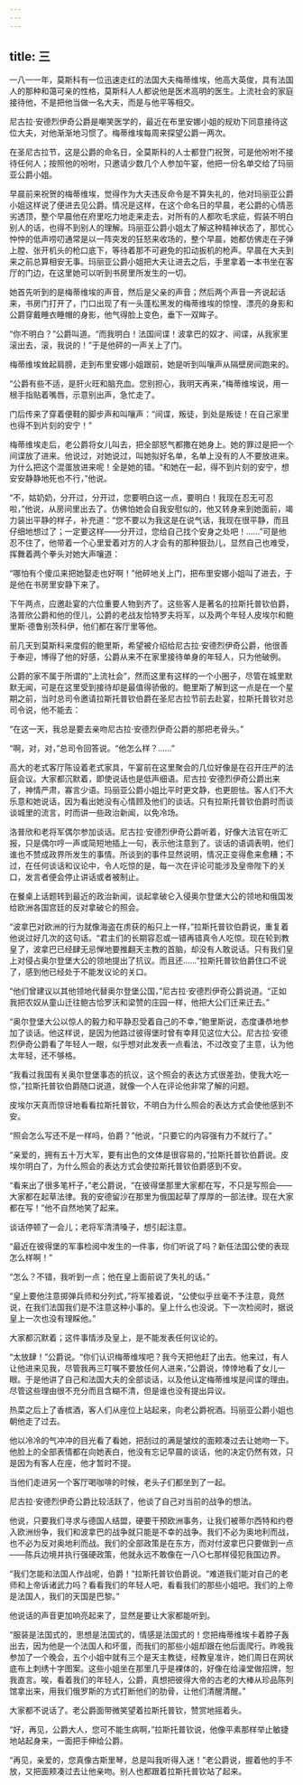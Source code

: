 ```yaml
---
---
---
```

title: 三
---



一八一一年，莫斯科有一位迅速走红的法国大夫梅蒂维埃，他高大英俊，具有法国人的那种和蔼可亲的性格，莫斯科人人都说他是医术高明的医生。上流社会的家庭接待他，不是把他当做一名大夫，而是与他平等相交。

尼古拉·安德烈伊奇公爵是嘲笑医学的，最近在布里安娜小姐的规劝下同意接待这位大夫，对他渐渐地习惯了。梅蒂维埃每周来探望公爵一两次。

在圣尼古拉节，这是公爵的命名日，全莫斯科的人士都登门祝贺，可是他吩咐不接待任何人；按照他的吩咐，只邀请少数几个人参加午宴，他把一份名单交给了玛丽亚公爵小姐。

早晨前来祝贺的梅蒂维埃，觉得作为大夫违反命令是不算失礼的，他对玛丽亚公爵小姐这样说了便进去见公爵。情况是这样，在这个命名日的早晨，老公爵的心情恶劣透顶，整个早晨他在府里吃力地走来走去，对所有的人都吹毛求疵，假装不明白别人的话，也得不到别人的理解。玛丽亚公爵小姐太了解这种精神状态了，那忧心忡忡的低声唠叨通常是以一阵突发的狂怒来收场的，整个早晨，她都仿佛走在子弹上膛、张开机头的枪口底下，等待着那不可避免的扣动扳机的枪声。早晨在大夫到来之前总算相安无事。玛丽亚公爵小姐把大夫让进去之后，手里拿着一本书坐在客厅的门边，在这里她可以听到书房里所发生的一切。

她首先听到的是梅蒂维埃的声音，然后是父亲的声音；然后两个声音一齐说起话来，书房门打开了，门口出现了有一头蓬松黑发的梅蒂维埃的惊惶、漂亮的身影和公爵穿戴睡衣睡帽的身影，他气得脸上变色，垂下一双眸子。

“你不明白？”公爵叫道。“而我明白！法国间谍！波拿巴的奴才、间谍，从我家里滚出去，滚，我说的！”于是他砰的一声关上了门。

梅蒂维埃耸起肩膀，走到布里安娜小姐跟前，她是听到叫嚷声从隔壁房间跑来的。

“公爵有些不适，是肝火旺和脑充血。您别担心，我明天再来，”梅蒂维埃说，用一根手指贴着嘴唇，示意别出声，急忙走了。

门后传来了穿着便鞋的脚步声和叫嚷声：“间谍，叛徒，到处是叛徒！在自己家里也得不到片刻的安宁！”

梅蒂维埃走后，老公爵将女儿叫去，把全部怒气都撒在她身上。她的罪过是把一个间谍放了进来。他说过，对她说过，叫她拟好名单，名单上没有的人不要放进来。为什么把这个混蛋放进来呢！全是她的错。“和她在一起，得不到片刻的安宁，想安安静静地死也不行，”他说。

“不，姑奶奶，分开过，分开过，您要明白这一点，要明白！我现在忍无可忍啦，”他说，从房间里出去了。仿佛怕她会自我安慰似的，他又转身来到她面前，竭力装出平静的样子，补充道：“您不要以为我这是在说气话，我现在很平静，而且仔细地想过了；一定要这样——分开过，您给自己找个安身之处吧！……”可是他忍不住了，他带着一个心里爱着对方的人才会有的那种狠劲儿，显然自己也难受，挥舞着两个拳头对她大声嚷道：

“哪怕有个傻瓜来把她娶走也好啊！”他砰地关上门，把布里安娜小姐叫了进去，于是他在书房里安静下来了。

下午两点，应邀赴宴的六位重要人物到齐了。这些客人是著名的拉斯托普钦伯爵，洛普欣公爵和他的侄儿，公爵的老战友恰特罗夫将军，以及两个年轻人皮埃尔和鲍里斯·德鲁别茨科伊，他们都在客厅里等他。

前几天到莫斯科来度假的鲍里斯，希望被介绍给尼古拉·安德烈伊奇公爵，他很善于奉迎，博得了他的好感，公爵从来不在家里接待单身的年轻人，只为他破例。

公爵的家不属于所谓的“上流社会”，然而这里有这样的一个小圈子，尽管在城里默默无闻，可是在这里受到接待却是最值得骄傲的。鲍里斯了解到这一点是在一个星期之前，当时总司令邀请拉斯托普钦伯爵在圣尼古拉节前去赴宴，拉斯托普钦对总司令说，他不能去：

“在这一天，我总是要去亲吻尼古拉·安德烈伊奇公爵的那把老骨头。”

“啊，对，对，”总司令回答说。“他怎么样？……”

高大的老式客厅陈设着老式家具，午宴前在这里聚会的几位好像是在召开庄严的法庭会议。大家都沉默着，即使说话也是低声细语。尼古拉·安德烈伊奇公爵出来了，神情严肃，寡言少语。玛丽亚公爵小姐比平时更文静，也更胆怯。客人们不大乐意和她说话，因为看出她没有心情顾及他们的谈话。只有拉斯托普钦伯爵时而谈谈城里的流言，时而讲一些政治新闻，以免冷场。

洛普欣和老将军偶尔参加谈话。尼古拉·安德烈伊奇公爵听着，好像大法官在听汇报，只是偶尔哼一声或简短地插上一句，表示他注意到了。谈话的语调表明，他们谁也不赞成政界所发生的事情。所谈到的事件显然说明，情况正变得愈来愈糟；不过，在任何谈话和议论中，令人吃惊的是，每一次在评论可能涉及皇帝陛下的关口，发言者便会停止讲话或者被制止。

在餐桌上话题转到最近的政治新闻，谈起拿破仑入侵奥尔登堡大公的领地和俄国发给欧洲各国宫廷的反对拿破仑的照会。

“波拿巴对欧洲的行为就像海盗在虏获的船只上一样，”拉斯托普钦伯爵说，重复着他说过好几次的这句话。“君主们的长期容忍或一错再错真令人吃惊。现在轮到教皇了，波拿巴已经肆无忌惮地要推翻天主教的首脑，却没有人敢说话。只有我们皇上对侵占奥尔登堡大公的领地提出了抗议。而且还……”拉斯托普钦伯爵住口不说了，感到他已经处于不能发议论的关口。

“他们曾建议以其他领地代替奥尔登堡公国，”尼古拉·安德烈伊奇公爵说道。“正如我把农奴从童山迁往鲍古恰罗沃和梁赞的庄园一样，他把大公们迁来迁去。”

“奥尔登堡大公以惊人的毅力和平静忍受着自己的不幸，”鲍里斯说，态度谦恭地参加了谈话。他这样说，是因为他路过彼得堡时曾有幸拜见这位大公。尼古拉·安德烈伊奇公爵看了年轻人一眼，似乎想对此发表一点看法，不过改变了主意，认为他太年轻，还不够格。

“我看过我国有关奥尔登堡事态的抗议，这个照会的表达方式很差劲，使我大吃一惊，”拉斯托普钦伯爵随口说道，就像一个人在评论他非常了解的问题。

皮埃尔天真而惊讶地看看拉斯托普钦，不明白为什么照会的表达方式会使他感到不安。

“照会怎么写还不是一样吗，伯爵？”他说，“只要它的内容强有力不就行了。”

“亲爱的，拥有五十万大军，要有出色的文体是很容易的，”拉斯托普钦伯爵说。皮埃尔明白了，为什么照会的表达方式会使拉斯托普钦伯爵感到不安。

“看来出了很多笔杆子，”老公爵说，“在彼得堡那里大家都在写，不只是写照会——大家都在起草法律。我的安德留沙在那里为俄国起草了厚厚的一部法律。现在大家都在写！”他不自然地笑了起来。

谈话停顿了一会儿；老将军清清嗓子，想引起注意。

“最近在彼得堡的军事检阅中发生的一件事，你们听说了吗？新任法国公使的表现怎么样啊！”

“怎么？不错，我听到一点；他在皇上面前说了失礼的话。”

“皇上要他注意掷弹兵师和分列式，”将军接着说，“公使似乎丝毫不予注意，竟然说，在我们法国我们是不注意这种小事的。皇上什么也没说。下一次检阅时，据说皇上一次也没有理睬他。”

大家都沉默着；这件事情涉及皇上，是不能发表任何议论的。

“太放肆！”公爵说。“你们认识梅蒂维埃吧？我今天把他赶了出去。他来过，有人让他进来见我，尽管我再三叮嘱不要放任何人进来，”公爵说，悻悻地看了女儿一眼。于是他讲了自己和法国大夫的全部谈话，以及他认定梅蒂维埃是间谍的理由。尽管这些理由很不充分而且含糊不清，但是谁也没有提出异议。

热菜之后上了香槟酒，客人们从座位上站起来，向老公爵祝酒。玛丽亚公爵小姐也朝他走了过去。

他以冷冷的气冲冲的目光看了看她，把刮过的满是皱纹的面颊凑过去让她吻一下。他脸上的全部表情都在向她表白，他没有忘记早晨的谈话，他的决定仍然有效，只是因为有客人在座，他才暂时不提。

当他们走进另一个客厅喝咖啡的时候，老头子们都坐到了一起。

尼古拉·安德烈伊奇公爵比较活跃了，他谈了自己对当前的战争的想法。

他说，只要我们寻求与德国人结盟，硬要干预欧洲事务，让我们被蒂尔西特和约卷入欧洲纷争，我们和波拿巴的战争就只能是不幸的战争。我们不必为奥地利而战，也不必为反对奥地利而战。我们的全部政策是在东方，而对付波拿巴只要做到一点——陈兵边境并执行强硬政策，他就永远不敢像在一八○七那样侵犯我国边界。

“我们怎能和法国人作战呢，伯爵！”拉斯托普钦伯爵说。“难道我们能对自己的老师和上帝诉诸武力吗？看看我们的年轻人吧，看看我们的那些小姐吧。我们的上帝是法国人，我们的天国是巴黎。”

他说话的声音更加响亮起来了，显然是要让大家都能听到。

“服装是法国式的，思想是法国式的，情感是法国式的！您把梅蒂维埃卡着脖子轰出去，因为他是一个法国人和坏蛋，而我们的那些小姐却跟在他后面爬行。昨晚我参加了一个晚会，五个小姐中就有三个是天主教徒，经教皇准许，她们周日在网状底布上刺绣十字图案。这些小姐坐在那里几乎是裸体的，好像在给澡堂做招牌，恕我直言。唉，看着我们的年轻人，公爵，真想把彼得大帝的古老的大棒从珍品陈列馆拿出来，用我们俄罗斯的方式打断他们的肋骨，让他们清醒清醒。”

大家都不说话了。老公爵面带微笑望着拉斯托普钦，赞赏地摇着头。

“好，再见，公爵大人，您可不能生病啊，”拉斯托普钦说，他像平素那样举止敏捷地站起身来，一面把手伸给公爵。

“再见，亲爱的，您真像古斯里琴，总是叫我听得入迷！”老公爵说，握着他的手不放，又把面颊凑过去让他亲吻。别人也都跟着拉斯托普钦站了起来。